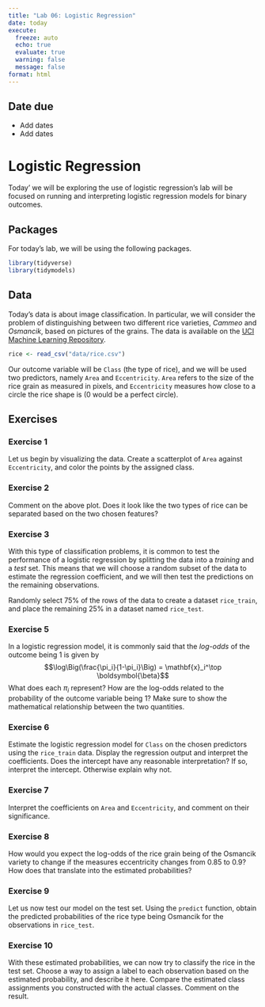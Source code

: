 ```yaml
---
title: "Lab 06: Logistic Regression"
date: today
execute:
  freeze: auto
  echo: true
  evaluate: true
  warning: false
  message: false
format: html
---
```


::: callout-important
## Date due

-   Add dates
-   Add dates
:::

# Logistic Regression

Today' we will be exploring the use of logistic regression's lab will be focused on running and interpreting logistic regression models for binary outcomes.

## Packages

For today's lab, we will be using the following packages.

```r
library(tidyverse)
library(tidymodels)
```

## Data

Today's data is about image classification. In particular, we will consider the problem of distinguishing between two different rice varieties, *Cammeo* and *Osmancik*, based on pictures of the grains. The data is available on the [UCI Machine Learning Repository](https://archive.ics.uci.edu/dataset/545/rice+cammeo+and+osmancik).

<!--# add the paper -->

```r
rice <- read_csv("data/rice.csv")
```

Our outcome variable will be `Class` (the type of rice), and we will be used two predictors, namely `Area` and `Eccentricity`. `Area` refers to the size of the rice grain as measured in pixels, and `Eccentricity` measures how close to a circle the rice shape is (0 would be a perfect circle).

## Exercises

### Exercise 1

Let us begin by visualizing the data. Create a scatterplot of `Area` against `Eccentricity`, and color the points by the assigned class.

### Exercise 2

Comment on the above plot. Does it look like the two types of rice can be separated based on the two chosen features?

### Exercise 3

With this type of classification problems, it is common to test the performance of a logistic regression by splitting the data into a *training* and a *test* set. This means that we will choose a random subset of the data to estimate the regression coefficient, and we will then test the predictions on the remaining observations.

Randomly select 75% of the rows of the data to create a dataset `rice_train`, and place the remaining 25% in a dataset named `rice_test`.

### Exercise 5

In a logistic regression model, it is commonly said that the *log-odds* of the outcome being 1 is given by $$\log\Big(\frac{\pi_i}{1-\pi_i}\Big) = \mathbf{x}_i^\top \boldsymbol{\beta}$$ What does each $\pi_i$ represent? How are the log-odds related to the probability of the outcome variable being 1? Make sure to show the mathematical relationship between the two quantities.

### Exercise 6

Estimate the logistic regression model for `Class` on the chosen predictors using the `rice_train` data. Display the regression output and interpret the coefficients. Does the intercept have any reasonable interpretation? If so, interpret the intercept. Otherwise explain why not.

### Exercise 7

Interpret the coefficients on `Area` and `Eccentricity`, and comment on their significance.

### Exercise 8

How would you expect the log-odds of the rice grain being of the Osmancik variety to change if the measures eccentricity changes from 0.85 to 0.9? How does that translate into the estimated probabilities?

### Exercise 9

Let us now test our model on the test set. Using the `predict` function, obtain the predicted probabilities of the rice type being Osmancik for the observations in `rice_test`.

### Exercise 10

With these estimated probabilities, we can now try to classify the rice in the test set. Choose a way to assign a label to each observation based on the estimated probability, and describe it here. Compare the estimated class assignments you constructed with the actual classes. Comment on the result.
